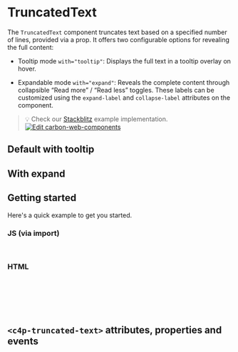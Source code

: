 
<Meta of={TruncatedText} />

# TruncatedText

The `TruncatedText` component truncates text based on a specified number of
lines, provided via a prop. It offers two configurable options for revealing the
full content:

- Tooltip mode `with="tooltip"`: Displays the full text in a tooltip overlay on
hover.

- Expandable mode `with="expand"`: Reveals the complete content through
collapsible “Read more” / “Read less” toggles. These labels can be customized
using the `expand-label` and `collapse-label` attributes on the component.

> 💡 Check our
> [Stackblitz](https://stackblitz.com/github/carbon-design-system/ibm-products/tree/main/packages/ibm-products-web-components/examples/truncated-text)
> example implementation.
> [![Edit carbon-web-components](https://developer.stackblitz.com/img/open_in_stackblitz.svg)](https://stackblitz.com/github/carbon-design-system/ibm-products/tree/main/packages/ibm-products-web-components/examples/truncated-text)

## Default with tooltip

<Canvas of={TruncatedText.WithTooltip} />

## With expand

<Canvas of={TruncatedText.WithExpand} />

## Getting started

Here's a quick example to get you started.

### JS (via import)

```javascript
import '@carbon/ibm-products-web-components/es/components/truncated-text/index.js';
```

### HTML

```html
<c4p-truncated-text
  value="Buttons are used to initialize an action, either in the background or foreground of an experience. There are several kinds of buttons. Primary buttons should be used for the principal call to action on the page. Secondary buttons should be used for secondary actions on each page. Danger buttons should be used for a negative action (such as Delete) on the page. Modify the behavior of the button by changing its event properties. Small buttons may be used when there is not enough space for a regular-sized button. This issue is most often found in tables. Small buttons should have three words or fewer."
  lines="2"
  with="tooltip"
></c4p-truncated-text>
```

## `<c4p-truncated-text>` attributes, properties and events

<ArgTypes of="c4p-truncated-text" />
